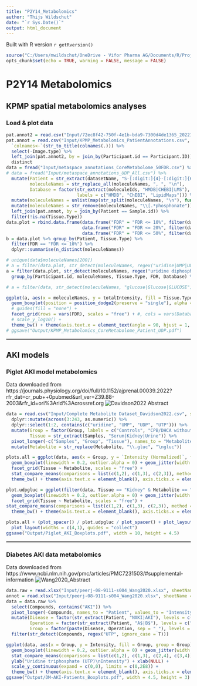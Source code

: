 ```yaml
---
title: "P2Y14_Metabolomics"
author: "Thijs Wildschut"
date: "`r Sys.Date()`"
output: html_document
---
```


Built with R version `r getRversion()`

```r
source("C:/Users/mwildschut/OneDrive - Vifor Pharma AG/Documents/R/Projects/R_CSL-Vifor_TW/SourceFile_TW.R")
opts_chunk$set(echo = TRUE, warning = FALSE, message = FALSE)
```

# P2Y14 Metabolomics {.tabset}

## KPMP spatial metabolomics analyses

### Load & plot data

```r
pat.annot2 = read.csv("Input/72ec8f42-750f-4e1b-bda9-7300d4de1365_20221208_OpenAccessClinicalData.csv")
pat.annot = read.csv("Input/KPMP_Metabolomics_PatientAnnotations.csv", sep = ";") %>%
  `colnames<-`(str_to_title(colnames(.))) %>%
  select(-Image.type) %>%
  left_join(pat.annot2, by = join_by(Participant.id == Participant.ID)) %>%
  distinct
data = fread("Input/metaspace_annotations_CoreMetabolome_50FDR.csv") %>%
# data = fread("Input/metaspace_annotations_UDP_All.csv") %>%
  mutate(Patient = str_extract(datasetName, "S-[:digit:]{4}-[:digit:]{6}"),
         moleculeNames = str_replace_all(moleculeNames, ", ", "\n"),
         Database = factor(str_extract(moleculeIds, "HMDB|CHEBI|LMS"), levels = c("HMDB", "CHEBI", "LMS"),
                           labels = c("HMDB", "ChEBI", "LipidMaps"))) %>%
  mutate(moleculeNames = unlist(map(str_split(moleculeNames, "\n"), function(x) paste(sort(x), collapse = "\n")))) %>%
  mutate(moleculeNames = str_remove(moleculeNames, "\\[.*phosphonate")) %>%
  left_join(pat.annot, by = join_by(Patient == Sample.id)) %>%
  filter(!is.na(Tissue.Type))
data.plot = rbind.data.frame(data.frame("FDR" = "FDR <= 10%", filter(data, fdr<=0.1)),
                             data.frame("FDR" = "FDR <= 20%", filter(data, fdr<=0.2)),
                             data.frame("FDR" = "FDR <= 50%", filter(data, fdr<=0.5)))
b = data.plot %>% group_by(Patient, Tissue.Type) %>%
  filter(FDR == "FDR <= 10%") %>%
  dplyr::summarise(n_distinct(moleculeNames))

# unique(data$moleculeNames[200])
# a = filter(data.plot, str_detect(moleculeNames, regex("uridine|UMP|UDP|UTP", ignore_case = T))) %>%
a = filter(data.plot, str_detect(moleculeNames, regex("uridine diphosphate|UDP", ignore_case = T))) %>%
  group_by(Participant.id, moleculeNames, Tissue.Type, FDR, Database) %>% dplyr::summarize(totalIntensity = mean(totalIntensity))

# a = filter(data, str_detect(moleculeNames, "glucose|Glucose|GLUCOSE"))

ggplot(a, aes(x = moleculeNames, y = totalIntensity, fill = Tissue.Type, col = Tissue.Type)) +
  geom_boxplot(position = position_dodge2(preserve = "single"), alpha = 0.25, linewidth = 0.2) +
  # guides(fill = "none") +
  facet_grid(rows = vars(FDR), scales = "free") + #, cols = vars(Database)
  # scale_y_log10() +
  theme_bw() + theme(axis.text.x = element_text(angle = 90, hjust = 1, vjust = 0.5, size = 6))
# ggsave("Output/KPMP_Metabolomics_CoreMetabolome_Patient_UDP.pdf")

```
<hr style="border:1px solid gray"></hr>

## AKI models
### Piglet AKI model metabolomics
Data downloaded from https://journals.physiology.org/doi/full/10.1152/ajprenal.00039.2022?rfr_dat=cr_pub++0pubmed&url_ver=Z39.88-2003&rfr_id=ori%3Arid%3Acrossref.org
![Davidson2022 Abstract](Input/Davidson2022_Abstract.png)
```r
data = read.csv("Input/Complete Metabolite Dataset_Davidson2022.csv", sep = ";") %>%
  dplyr::mutate(across(3:243, as.numeric)) %>%
  dplyr::select(1:2, contains(c("uridine", "UMP", "UDP", "UTP"))) %>%
  mutate(Group = factor(Group, labels = c("Controls", "CPB/DHCA without AKI", "CPB/DHCA with AKI")),
         Tissue = str_extract(Samples, "Serum|Kidney|Urine")) %>%
  pivot_longer(-c("Samples", "Group", "Tissue"), names_to = "Metabolite", values_to = "Intensity (Normalized)") %>%
  mutate(Metabolite = str_replace(Metabolite, "\\.gluc", "\ngluc"))

plots.all = ggplot(data, aes(x = Group, y = `Intensity (Normalized)`, fill = Group, group = Group)) +
  geom_boxplot(linewidth = 0.2, outlier.alpha = 0) + geom_jitter(width = 0.1, alpha = 0.6, size = 0.5) +
  facet_grid(Tissue ~ Metabolite, scales = "free") +
  stat_compare_means(comparisons = list(c(1,2), c(1,3), c(2,3)), method = "t.test", label = "p.signif", hide.ns = TRUE, vjust = 0.4) +
  theme_bw() + theme(axis.text.x = element_blank(), axis.ticks.x = element_blank(), strip.text.x = element_text(size = 6))

plot.udpgluc = ggplot(filter(data, Tissue == "Kidney" & Metabolite == "UDP.D\nglucose"), aes(x = Group, y = `Intensity (Normalized)`, fill = Group, group = Group)) +
  geom_boxplot(linewidth = 0.2, outlier.alpha = 0) + geom_jitter(width = 0.1, alpha = 0.6) +
  facet_grid(Tissue ~ Metabolite, scales = "free") +
stat_compare_means(comparisons = list(c(1,2), c(1,3), c(2,3)), method = "t.test", label = "p.signif", hide.ns = TRUE, vjust = 0.4) +
  theme_bw() + theme(axis.text.x = element_blank(), axis.ticks.x = element_blank())

plots.all + (plot_spacer() / plot.udpgluc / plot_spacer() + plot_layout(heights = c(1,2,1), guides = "collect")) + 
  plot_layout(widths = c(4,1), guides = "collect")
ggsave("Output/Piglet_AKI_Boxplots.pdf", width = 10, height = 4.5)

```
<hr style="border:1px solid gray"></hr>

### Diabetes AKI data metabolomics
Data downloaded from https://www.ncbi.nlm.nih.gov/pmc/articles/PMC7231503/#supplemental-information
![Wang2020_Abstract](Input/Wang2020_Abstract.jpg)

```r
data.raw = read.xlsx("Input/peerj-08-9111-s004_Wang2020.xlsx", sheetName = " A vs B metabolomics results")
annot = read.xlsx("Input/peerj-08-9111-s004_Wang2020.xlsx", sheetName = "raw data of pilot cohort", rowIndex = c(2:8, 10:15))
data = data.raw %>%
  select(Compounds, contains("AKI")) %>%
  pivot_longer(-Compounds, names_to = "Patient", values_to = "Intensity") %>%
  mutate(Disease = factor(str_extract(Patient, "NAKI|AKI"), levels = c("NAKI", "AKI"), labels = c("No AKI", "AKI")),
         Operation = factor(str_extract(Patient, "A$|B$"), levels = c("A", "B"), labels = c("Pre-operative", "Post-operative")),
         Group = factor(paste(Disease, Operation, sep = "_"), levels = c("No AKI_Pre-operative", "No AKI_Post-operative", "AKI_Pre-operative", "AKI_Post-operative")))%>%
  filter(str_detect(Compounds, regex("UTP", ignore_case = T)))

ggplot(data, aes(x = Group, y = Intensity, fill = Group, group = Group)) +
  geom_boxplot(linewidth = 0.2, outlier.alpha = 0) + geom_jitter(width = 0.1, alpha = 0.6, size = 0.5) +
  stat_compare_means(comparisons = list(c(1,2), c(1,3), c(2,4), c(3,4)), method = "t.test", label = "p.signif", hide.ns = TRUE, vjust = 0.55, step.increase = 0.065, tip.length = 0.02) +
  ylab("Uridine triphosphate (UTP)\nIntensity") + xlab(NULL) +
  scale_y_continuous(expand = c(0,0), limits = c(0,2E8)) +
  theme_bw() + theme(axis.text.x = element_blank(), axis.ticks.x = element_blank(), strip.text.x = element_text(size = 6))
ggsave("Output/DM-AKI-Patients_Boxplots.pdf", width = 4.5, height = 3)

```
